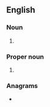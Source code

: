 ==English==

===Noun===
{{en-noun}}

# {{lb|en|anatomy}} {{initialism of|inferior vena cava|lang=en}}

===Proper noun===
{{en-proper noun}}

# {{initialism of|{{w|Indus Valley Civilization}}|lang=en}}

===Anagrams===
* {{anagrams|en|a=civ|CVI|Civ|VIC|Vic|Vic.|civ|vic|vic.}}